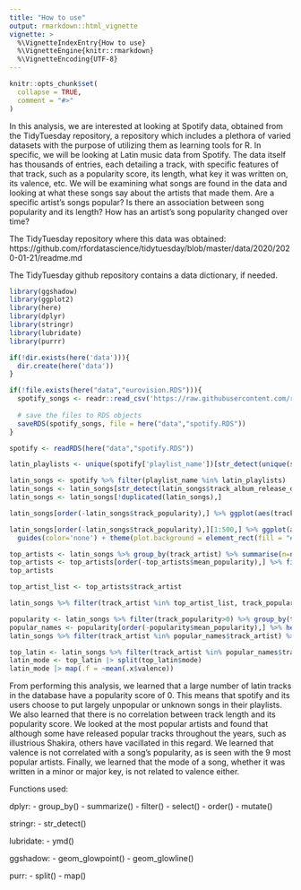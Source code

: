 ```yaml
---
title: "How to use"
output: rmarkdown::html_vignette
vignette: >
  %\VignetteIndexEntry{How to use}
  %\VignetteEngine{knitr::rmarkdown}
  %\VignetteEncoding{UTF-8}
---
```


```r
knitr::opts_chunk$set(
  collapse = TRUE,
  comment = "#>"
)
```

In this analysis, we are interested at looking at Spotify data, obtained from the TidyTuesday repository, a repository which includes a plethora of varied datasets with the purpose of utilizing them as learning tools for R. In specific, we will be looking at Latin music data from Spotify. The data itself has thousands of entries, each detailing a track, with specific features of that track, such as a popularity score, its length, what key it was written on, its valence, etc. We will be examining what songs are found in the data and looking at what these songs say about the artists that made them. Are a specific artist's songs popular? Is there an association between song popularity and its length? How has an artist's song popularity changed over time? 

The TidyTuesday repository where this data was obtained:
https://github.com/rfordatascience/tidytuesday/blob/master/data/2020/2020-01-21/readme.md

The TidyTuesday github repository contains a data dictionary, if needed. 

```r
library(ggshadow)
library(ggplot2)
library(here)
library(dplyr)
library(stringr)
library(lubridate)
library(purrr)
```

```r
if(!dir.exists(here('data'))){
  dir.create(here('data'))
}
```

```r
if(!file.exists(here("data","eurovision.RDS"))){
  spotify_songs <- readr::read_csv('https://raw.githubusercontent.com/rfordatascience/tidytuesday/master/data/2020/2020-01-21/spotify_songs.csv')
  
  # save the files to RDS objects
  saveRDS(spotify_songs, file = here("data","spotify.RDS"))
}
```

```r
spotify <- readRDS(here("data","spotify.RDS"))
```

```r
latin_playlists <- unique(spotify['playlist_name'])[str_detect(unique(spotify$playlist_name), c("Latin|latin|Chicano|LATIN")),]$playlist_name
```

```r
latin_songs <- spotify %>% filter(playlist_name %in% latin_playlists)  %>% select(-c('playlist_name', 'playlist_id', 'playlist_genre', 'playlist_subgenre')) %>% mutate(duration_m=(duration_ms / 60000))
latin_songs <- latin_songs[str_detect(latin_songs$track_album_release_date,"[0-9]{4}-[0-9]{2}-[0-9]{2}"),] %>% mutate(track_album_release_date=ymd(track_album_release_date))
latin_songs <- latin_songs[!duplicated(latin_songs),]
```

```r
latin_songs[order(-latin_songs$track_popularity),] %>% ggplot(aes(track_popularity)) + geom_bar() + labs(x='Track Popularity Score', y='Count', title='Number of Latin Tracks per Popularity Score', subtitle = 'A large proportion of songs have a 0 popularity score. This means that the playlists included in the \ndataset, some which were user created, contained songs which were not mainstream.')
```

```r
latin_songs[order(-latin_songs$track_popularity),][1:500,] %>% ggplot(aes(x=duration_m, y=track_popularity)) + geom_glowpoint(color='orange') + 
  guides(color='none') + theme(plot.background = element_rect(fill = "#88AED0"), panel.background = element_rect(fill = "#190132")) + labs(x='Track Duration (minutes)', y='Track Popularity Score', title='Track Popularity per Duration in minutes', subtitle = 'There seems to be no correlation between track popularity and track duration for the 500 tracks \nwith top popularity score. Most tracks seem to be in between 3 and 4 minutes long.') 
```

```r
top_artists <- latin_songs %>% group_by(track_artist) %>% summarise(n=n(), latest=max(track_album_release_date), longest = min(track_album_release_date), mean_duration_m = mean(duration_m), mean_popularity = mean(track_popularity))
top_artists <- top_artists[order(-top_artists$mean_popularity),] %>% filter(n >= 10, mean_popularity>0) %>% head(6)
top_artists
```

```r
top_artist_list <- top_artists$track_artist
```

```r
latin_songs %>% filter(track_artist %in% top_artist_list, track_popularity > 0, track_album_release_date > '2007-01-01') %>% select(track_artist, track_popularity, track_album_release_date) %>% group_by(track_artist, track_album_release_date) %>% summarize(track_popularity=mean(track_popularity)) %>% ggplot(aes(x=track_album_release_date, y=track_popularity, color=track_artist))  + geom_glowline() + theme(plot.background = element_rect(fill = "#88AED0"), panel.background = element_rect(fill = "#190132")) + labs(x = 'Track Album Release Date', y='Track Popularity Score', title='Track Popularity Score for 6 Most Popular Artists', subtitle = 'Some artist such as Daddy Yankee and Shakira have had tracks with fairly high popularity scores. \nOn the other hand, the other artists have had tracks with high track popularity scores, as well as \nlow scores.', color='Track Artists')
```

```r
popularity <- latin_songs %>% filter(track_popularity>0) %>% group_by(track_artist) %>% summarize(mean_popularity = mean(track_popularity), n=n()) %>% filter(n>=10, mean_popularity>50)
popular_names <- popularity[order(-popularity$mean_popularity),] %>% head(9)
latin_songs %>% filter(track_artist %in% popular_names$track_artist) %>% select(track_artist, track_popularity, valence) %>% ggplot(aes(x=track_popularity, y=valence, color=track_artist)) + facet_wrap(~track_artist) + geom_point() + labs(x='Track Popularity', y='Track Valence', title='Track Valence vs Track Popularity per Artist', subtitle = "there doesn't seem to be any correlation between track valence and track popularity. Some artists \nhave high popularity for each track regardless of valence, such as Shakira and J Balvin.", color='Track Artist')

```

```r
top_latin <- latin_songs %>% filter(track_artist %in% popular_names$track_artist)
latin_mode <- top_latin |> split(top_latin$mode)
latin_mode |> map(.f = ~mean(.x$valence))
```

From performing this analysis, we learned that a large number of latin tracks in the database have a popularity score of 0. This means that spotify and its users choose to put largely unpopular or unknown songs in their playlists. We also learned that there is no correlation between track length and its popularity score. We looked at the most popular artists and found that although some have released popular tracks throughout the years, such as illustrious Shakira, others have vacillated in this regard. We learned that valence is not correlated with a song's popularity, as is seen with the 9 most popular artists. Finally, we learned that the mode of a song, whether it was written in a minor or major key, is not related to valence either.   

Functions used:

dplyr:
- group_by()
- summarize()
- filter()
- select()
- order()
- mutate()

stringr:
- str_detect()

lubridate:
- ymd()

ggshadow:
- geom_glowpoint()
- geom_glowline()

purr:
- split()
- map()




